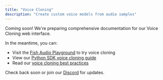 ```yaml
---
title: "Voice Cloning"
description: "Create custom voice models from audio samples"
---
```


<Info>
Coming soon! We're preparing comprehensive documentation for our Voice Cloning web interface.
</Info>

In the meantime, you can:
- Visit the [Fish Audio Playground](https://fish.audio) to try voice cloning
- View our [Python SDK voice cloning guide](/sdk-reference/python/voice-cloning)
- Read our [voice cloning best practices](/resources/best-practices/voice-cloning)

Check back soon or join our [Discord](https://discord.gg/dF9Db2Tt3Y) for updates.